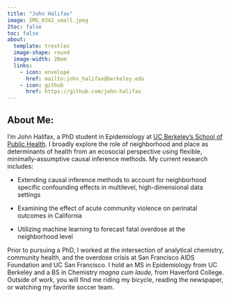 ```yaml
---
title: "John Halifax"
image: IMG_0342_small.jpeg
2toc: false
toc: false
about: 
  template: trestles
  image-shape: round
  image-width: 20em
  links:
    - icon: envelope
      href: mailto:john_halifax@berkeley.edu
    - icon: github
      href: https://github.com/john-halifax
---
```


## About Me:

I'm John Halifax, a PhD student in Epidemiology at [UC Berkeley’s School of Public Health](https://publichealth.berkeley.edu/). I broadly explore the role of neighborhood and place as determinants of health from an ecosocial perspective using flexible, minimally-assumptive causal inference methods. My current research includes:

* Extending causal inference methods to account for neighborhood specific confounding effects in multilevel, high-dimensional data settings

* Examining the effect of acute community violence on perinatal outcomes in California

* Utilizing machine learning to forecast fatal overdose at the neighborhood level

Prior to pursuing a PhD, I worked at the intersection of analytical chemistry, community health, and the overdose crisis at San Francisco AIDS Foundation and UC San Francisco. I hold an MS in Epidemiology from UC Berkeley and a BS in Chemistry *magna cum laude,* from Haverford College. Outside of work, you will find me riding my bicycle, reading the newspaper, or watching my favorite soccer team.

